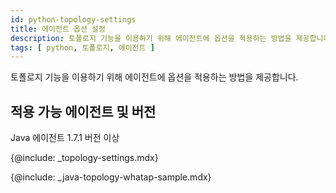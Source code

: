 ```yaml
---
id: python-topology-settings
title: 에이전트 옵션 설정
description: 토폴로지 기능을 이용하기 위해 에이전트에 옵션을 적용하는 방법을 제공합니다.
tags: [ python, 토폴로지, 에이전트 ]
---
```


토폴로지 기능을 이용하기 위해 에이전트에 옵션을 적용하는 방법을 제공합니다.

## 적용 가능 에이전트 및 버전

Java 에이전트 1.7.1 버전 이상
<!-- * Node.js 에이전트 0.4.1 버전 이상 -->

{@include: _topology-settings.mdx}

{@include: _java-topology-whatap-sample.mdx} 

<!-- {@include: _nodejs-topology-whatap-sample.mdx} -->